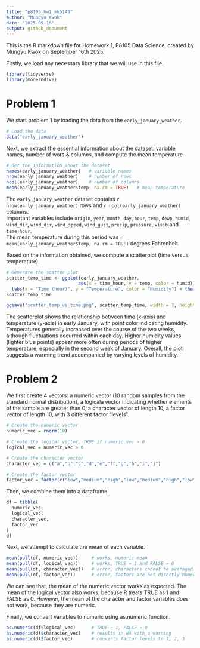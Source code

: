 ```yaml
---
title: "p8105_hw1_mk5149"
author: "Mungyu Kwok"
date: "2025-09-16"
output: github_document
---
```


This is the R markdown file for Homework 1, P8105 Data Science, created by Mungyu Kwok on September 16th 2025.

Firstly, we load any necessary library that we will use in this file.
```r
library(tidyverse)
library(moderndive)
```

# Problem 1
We start problem 1 by loading the data from the `early_january_weather`.
```r
# Load the data
data("early_january_weather")
```

Next, we extract the essential information about the dataset: variable names, number of wors & columns, and compute the mean temperature.
```r
# Get the information about the dataset
names(early_january_weather)   # variable names
nrow(early_january_weather)    # number of rows
ncol(early_january_weather)    # number of columns
mean(early_january_weather$temp, na.rm = TRUE)   # mean temperature
```
The `early_january_weather` dataset contains `r nrow(early_january_weather)` rows and 
`r ncol(early_january_weather)` columns.  
Important variables include `origin`, `year`, `month`, `day`, `hour`, `temp`, `dewp`, `humid`, `wind_dir`, `wind_dir`, `wind_speed`, `wind_gust`, `precip`, `pressure`, `visib` and `time_hour`.  
The mean temperature during this period was `r mean(early_january_weather$temp, na.rm = TRUE)` degrees Fahrenheit.

Based on the information obtained, we compute a scatterplot (time versus temperature).
```r
# Generate the scatter plot
scatter_temp_time <- ggplot(early_january_weather, 
                           aes(x = time_hour, y = temp, color = humid)) + geom_point(size = 2) + 
  labs(x = "Time (hour)", y = "Temperature", color = "Humidity") + theme_minimal()
scatter_temp_time

ggsave("scatter_temp_vs_time.png", scatter_temp_time, width = 7, height = 4)
```
The scatterplot shows the relationship between time (x-axis) and temperature (y-axis)
in early January, with point color indicating humidity. Temperatures generally
increased over the course of the two weeks, although fluctuations occurred within
each day. Higher humidity values (lighter blue points) appear more often during
periods of higher temperature, especially in the second week of January.
Overall, the plot suggests a warming trend accompanied by varying levels of humidity.


# Problem 2
We first create 4 vectors:
a numeric vector (10 random samples from the standard normal distribution),
a logicala vector indicating whether elements of the sample are greater than 0,
a character vector of length 10,
a factor vector of length 10, with 3 different factor “levels”.
```r
# Create the numeric vector
numeric_vec = rnorm(10)

# Create the logical vector, TRUE if numeric_vec > 0
logical_vec = numeric_vec > 0

# Create the character vector
character_vec = c("a","b","c","d","e","f","g","h","i","j")

# Create the factor vector
factor_vec = factor(c("low","medium","high","low","medium","high","low","medium","high","low"))
```

Then, we combine them into a dataframe.
```r
df = tibble(
  numeric_vec,
  logical_vec,
  character_vec,
  factor_vec
)
df
```

Next, we attempt to calculate the mean of each variable.
```r
mean(pull(df, numeric_vec))     # works, numeric mean
mean(pull(df, logical_vec))     # works, TRUE = 1 and FALSE = 0
mean(pull(df, character_vec))   # error, characters cannot be averaged
mean(pull(df, factor_vec))      # error, factors are not directly numeric
```
We can see that, the mean of the numeric vector works as expected. The mean of the logical vector also works, because R treats TRUE as 1 and FALSE as 0. However, the mean of the character and factor variables does not work, because they are numeric. 

Finally, we convert variables to numeric using as.numeric function.
```r
as.numeric(df$logical_vec)      # TRUE → 1, FALSE → 0
as.numeric(df$character_vec)    # results in NA with a warning
as.numeric(df$factor_vec)       # converts factor levels to 1, 2, 3
```







